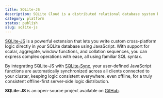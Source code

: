 ```yaml
---
title: SQLite-JS
description: SQLite Cloud is a distributed relational database system built on top of the SQLite database engine.
category: platform
status: publish
slug: sqlite-js
---
```


<a href="https://www.sqlite.ai/sqlite-js" target="_blank">SQLite-JS</a> is a powerful extension that lets you write custom cross-platform logic directly in your SQLite database using JavaScript. With support for scalar, aggregate, window functions, and collation sequences, you can express complex operations with ease, all using familiar SQL syntax.

By integrating SQLite-JS with [SQLite-Sync](sqlite-sync-introduction), your user-defined JavaScript functions are automatically synchronized across all clients connected to your cluster, keeping logic consistent everywhere, even offline, for a truly consistent offline-first server-side logic distribution.

**SQLite-JS** is an open-source project available on <a href="https://github.com/sqliteai/sqlite-js" target="_blank">GitHub</a>.